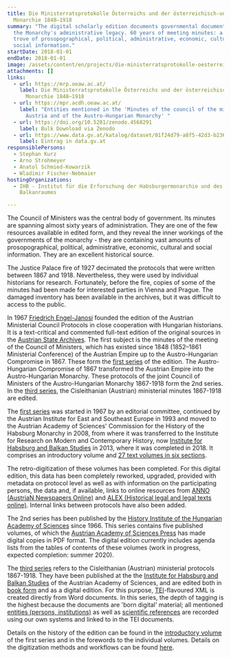 ```yaml
---
title: Die Ministerratsprotokolle Österreichs und der österreichisch-ungarischen
  Monarchie 1848–1918
summary: "The digital scholarly edition documents governmental documents from
  the Monarchy's administrative legacy. 60 years of meeting minutes: a huge data
  trove of prosopographical, political, administrative, economic, cultural and
  social information."
startDate: 2018-01-01
endDate: 2018-01-01
image: /assets/content/en/projects/die-ministerratsprotokolle-oesterreichs-und-der-oesterreichisch-ungarischen-monarchie-1848-1918/project_background.jpg
attachments: []
links:
  - url: https://mrp.oeaw.ac.at/
    label: Die Ministerratsprotokolle Österreichs und der österreichisch-ungarischen
      Monarchie 1848–1918
  - url: https://mpr.acdh.oeaw.ac.at/
    label: "Entities mentioned in the 'Minutes of the council of the ministers of
      Austria and of the Austro-Hungarian Monarchy' "
  - url: https://doi.org/10.5281/zenodo.4568291
    label: Bulk Download via Zenodo
  - url: https://www.data.gv.at/katalog/dataset/01f24d79-a8f5-42d3-b236-eeee3b45277e
    label: Eintrag in data.gv.at
responsiblePersons:
  - Stephan Kurz
  - Arno Strohmeyer
  - Anatol Schmied-Kowarzik
  - Wladimir Fischer-Nebmaier
hostingOrganizations:
  - IHB - Institut für die Erforschung der Habsburgermonarchie und des
    Balkanraumes

---
```

The Council of Ministers was the central body of government. Its minutes are spanning almost sixty years of administration. They are one of the few resources available in edited form, and they reveal the inner workings of the governments of the monarchy - they are containing vast amounts of prosopographical, political, administrative, economic, cultural and social information. They are an excellent historical source.

The Justice Palace fire of 1927 decimated the protocols that were written between 1867 and 1918. Nevertheless, they were used by individual historians for research. Fortunately, before the fire, copies of some of the minutes had been made for interested parties in Vienna and Prague. The damaged inventory has been available in the archives, but it was difficult to access to the public.

In 1967 [Friedrich Engel-Janosi](https://gedenkbuch.univie.ac.at/index.php?person_single_id=32930) founded the edition of the Austrian Ministerial Council Protocols in close cooperation with Hungarian historians. It is a text-critical and commented full-text edition of the original sources in the [Austrian State Archives](https://www.oesta.gv.at/). The first subject is the minutes of the meeting of the Council of Ministers, which has existed since 1848 (1852–1861 Ministerial Conference) of the Austrian Empire up to the Austro-Hungarian Compromise in 1867. These form the [first series](https://mrp.oeaw.ac.at/pages/toc.html?collection=editions&volume=MRP-1-) of the edition. The Austro-Hungarian Compromise of 1867 transformed the Austrian Empire into the Austro-Hungarian Monarchy. These protocols of the joint Council of Ministers of the Austro-Hungarian Monarchy 1867-1918 form the 2nd series. In the [third series](https://mrp.oeaw.ac.at/pages/toc.html?collection=editions&volume=MRP-3-0), the Cisleithanian (Austrian) ministerial minutes 1867-1918 are edited.

The [first series](https://mrp.oeaw.ac.at/pages/toc.html?collection=editions&volume=MRP-1-) was started in 1967 by an editorial committee, continued by the Austrian Institute for East and Southeast Europe in 1993 and moved to the Austrian Academy of Sciences' Commission for the History of the Habsburg Monarchy in 2008, from where it was transferred to the Institute for Research on Modern and Contemporary History, now [Institute for Habsburg and Balkan Studies](https://www.oeaw.ac.at/ihb) in 2013, where it was completed in 2018. It comprises an introductory volume and [27 text volumes in six sections](https://mrp.oeaw.ac.at/pages/volumes.html).

The retro-digitization of these volumes has been completed. For this digital edition, this data has been completely reworked, upgraded, provided with metadata on protocol level as well as with information on the participating persons, the data and, if available, links to online resources from [ANNO (AustriaN Newspapers Online)](http://anno.onb.ac.at/) and [ALEX (Historical legal and legal texts online)](http://alex.onb.ac.at/). Internal links between protocols have also been added.

The 2nd series has been published by the [History Institute of the Hungarian Academy of Sciences](https://tti.btk.mta.hu/en/) since 1966. This series contains five published volumes, of which the [Austrian Academy of Sciences Press](https://verlag.oeaw.ac.at/) has made digital copies in PDF format. The digital edition currently includes agenda lists from the tables of contents of these volumes (work in progress, expected completion: summer 2020).

The [third series](https://mrp.oeaw.ac.at/pages/toc.html?collection=editions&volume=MRP-3-0-) refers to the Cisleithanian (Austrian) ministerial protocols 1867-1918. They have been published at the the [Institute for Habsburg and Balkan Studies](https://www.oeaw.ac.at/ihb/forschungsbereiche/digitale-historiographie-und-editionen/forschung/ministerratsprotokolle-habsburgermonarchie) of the Austrian Academy of Sciences, and are edited both in [book form](https://verlag.oeaw.ac.at/die-protokolle-cisleithanischen-ministerrates-1867-1918) and as a digital edition. For this purpose, [TEI](https://tei-c.org/)\-flavoured XML is created directly from Word documents. In this series, the depth of tagging is the highest because the documents are 'born digital' material; all mentioned [entities (persons, institutions)](https://mpr.acdh.oeaw.ac.at/) as well as [scientific references](https://www.zotero.org/groups/2042149/mrp-bib/) are recorded using our own systems and linked to in the TEI documents.

Details on the history of the edition can be found in the [introductory volume](https://mrp.oeaw.ac.at/pages/toc.html?collection=editions&volume=MRP-1-0) of the first series and in the forewords to the individual volumes. Details on the digitization methods and workflows can be found [here](https://mrp.oeaw.ac.at/pages/show.html?document=workflows.xml&directory=meta).
